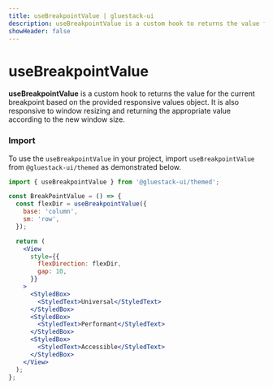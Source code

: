 ```yaml
---
title: useBreakpointValue | gluestack-ui
description: useBreakpointValue is a custom hook to returns the value for the current breakpoint based on the provided responsive values object
showHeader: false
---
```



<Meta title="ui/components/Hooks/useBreakpointValue" />

# useBreakpointValue

**useBreakpointValue** is a custom hook to returns the value for the current breakpoint based on the provided responsive values object. It is also responsive to window resizing and returning the appropriate value according to the new window size.

### Import

To use the `useBreakpointValue` in your project, import `useBreakpointValue` from `@gluestack-ui/themed` as demonstrated below.

```jsx
import { useBreakpointValue } from '@gluestack-ui/themed';
```

```jsx
const BreakPointValue = () => {
  const flexDir = useBreakpointValue({
    base: 'column',
    sm: 'row',
  });

  return (
    <View
      style={{
        flexDirection: flexDir,
        gap: 10,
      }}
    >
      <StyledBox>
        <StyledText>Universal</StyledText>
      </StyledBox>
      <StyledBox>
        <StyledText>Performant</StyledText>
      </StyledBox>
      <StyledBox>
        <StyledText>Accessible</StyledText>
      </StyledBox>
    </View>
  );
};
```
